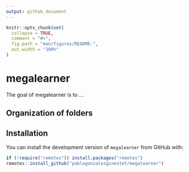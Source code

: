 ```yaml
---
output: github_document
---
```


<!-- README.md is generated from README.Rmd. Please edit that file -->

```r
knitr::opts_chunk$set(
  collapse = TRUE,
  comment = "#>",
  fig.path = "man/figures/README-",
  out.width = "100%"
)
```

# megalearner

<!-- badges: start -->
<!-- badges: end -->

The goal of megalearner is to ...

## Organization of folders

## Installation

You can install the development version of `megalearner` from GitHub with:

``` r
if (!require("remotes")) install.packages("remotes")
remotes::install_github("pablogonzalezginestet/megalearner")

```


